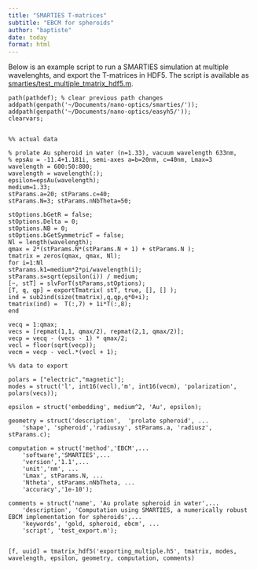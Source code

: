 ```yaml
---
title: "SMARTIES T-matrices"
subtitle: "EBCM for spheroids"
author: "baptiste"
date: today
format: html
---
```


Below is an example script to run a SMARTIES simulation at multiple wavelenghts, and export the T-matrices in HDF5. The script is available as [smarties/test_multiple_tmatrix_hdf5.m](smarties/test_multiple_tmatrix_hdf5.m).

```.matlab

path(pathdef); % clear previous path changes
addpath(genpath('~/Documents/nano-optics/smarties/'));
addpath(genpath('~/Documents/nano-optics/easyh5/'));
clearvars;


%% actual data

% prolate Au spheroid in water (n=1.33), vacuum wavelength 633nm, 
% epsAu = -11.4+1.181i, semi-axes a=b=20nm, c=40nm, Lmax=3
wavelength = 600:50:800;
wavelength = wavelength(:);
epsilon=epsAu(wavelength);
medium=1.33;
stParams.a=20; stParams.c=40;
stParams.N=3; stParams.nNbTheta=50;

stOptions.bGetR = false;
stOptions.Delta = 0;
stOptions.NB = 0;
stOptions.bGetSymmetricT = false;
Nl = length(wavelength);
qmax = 2*(stParams.N*(stParams.N + 1) + stParams.N );
tmatrix = zeros(qmax, qmax, Nl);
for i=1:Nl
stParams.k1=medium*2*pi/wavelength(i); 
stParams.s=sqrt(epsilon(i)) / medium;
[~, stT] = slvForT(stParams,stOptions);
[T, q, qp] = exportTmatrix( stT, true, [], [] );
ind = sub2ind(size(tmatrix),q,qp,q*0+i);
tmatrix(ind) =  T(:,7) + 1i*T(:,8);
end

vecq = 1:qmax;
vecs = [repmat(1,1, qmax/2), repmat(2,1, qmax/2)];
vecp = vecq - (vecs - 1) * qmax/2;
vecl = floor(sqrt(vecp));
vecm = vecp - vecl.*(vecl + 1);

%% data to export

polars = ["electric","magnetic"];
modes = struct('l', int16(vecl),'m', int16(vecm), 'polarization', polars(vecs));

epsilon = struct('embedding', medium^2, 'Au', epsilon);

geometry = struct('description',  'prolate spheroid', ...
    'shape', 'spheroid','radiusxy', stParams.a, 'radiusz', stParams.c);

computation = struct('method','EBCM',...
    'software','SMARTIES',...
    'version','1.1',...
    'unit','nm', ...
    'Lmax', stParams.N, ...
    'Ntheta', stParams.nNbTheta, ...
    'accuracy','1e-10');

comments = struct('name', 'Au prolate spheroid in water',...
    'description', 'Computation using SMARTIES, a numerically robust EBCM implementation for spheroids',...
    'keywords', 'gold, spheroid, ebcm', ...
    'script', 'test_export.m');


[f, uuid] = tmatrix_hdf5('exporting_multiple.h5', tmatrix, modes, wavelength, epsilon, geometry, computation, comments)
```




